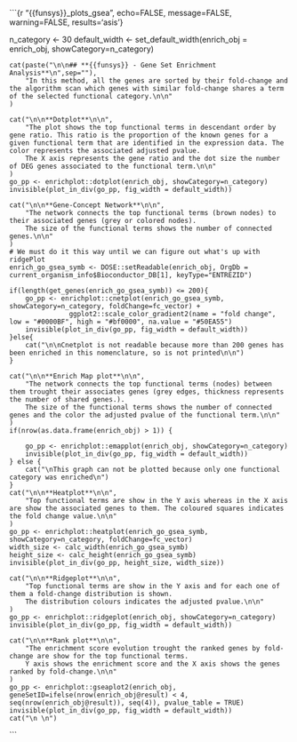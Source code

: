 ```{r "{{funsys}}_plots_gsea", echo=FALSE, message=FALSE, warning=FALSE, results='asis'}

n_category <- 30
default_width <- set_default_width(enrich_obj = enrich_obj, showCategory=n_category)

	cat(paste("\n\n## **{{funsys}} - Gene Set Enrichment Analysis**\n",sep=""),
		"In this method, all the genes are sorted by their fold-change and the algorithm scan which genes with similar fold-change shares a term of the selected functional category.\n\n"
	)

	cat("\n\n**Dotplot**\n\n",
		"The plot shows the top functional terms in descendant order by gene ratio. This ratio is the proportion of the known genes for a given functional term that are identified in the expression data. The color represents the associated adjusted pvalue. 
		The X axis represents the gene ratio and the dot size the number of DEG genes associated to the functional term.\n\n"
	)
	go_pp <- enrichplot::dotplot(enrich_obj, showCategory=n_category)
	invisible(plot_in_div(go_pp, fig_width = default_width))

	cat("\n\n**Gene-Concept Network**\n\n", 
		"The network connects the top functional terms (brown nodes) to their associated genes (grey or colored nodes).
		The size of the functional terms shows the number of connected genes.\n\n"
	)
	# We must do it this way until we can figure out what's up with ridgePlot
	enrich_go_gsea_symb <- DOSE::setReadable(enrich_obj, OrgDb = current_organism_info$Bioconductor_DB[1], keyType="ENTREZID")

	if(length(get_genes(enrich_go_gsea_symb)) <= 200){
		go_pp <- enrichplot::cnetplot(enrich_go_gsea_symb, showCategory=n_category, foldChange=fc_vector) +
				   ggplot2::scale_color_gradient2(name = "fold change", low = "#0000BF", high = "#bf0000", na.value = "#50EA55")
		invisible(plot_in_div(go_pp, fig_width = default_width))
	}else{
		cat("\n\nCnetplot is not readable because more than 200 genes has been enriched in this nomenclature, so is not printed\n\n")
	}

	cat("\n\n**Enrich Map plot**\n\n", 
		"The network connects the top functional terms (nodes) between them trought their associates genes (grey edges, thickness represents the number of shared genes.).
		The size of the functional terms shows the number of connected genes and the color the adjusted pvalue of the functional term.\n\n"
	)
	if(nrow(as.data.frame(enrich_obj) > 1)) {

		go_pp <- enrichplot::emapplot(enrich_obj, showCategory=n_category)
		invisible(plot_in_div(go_pp, fig_width = default_width))
	} else {
		cat("\nThis graph can not be plotted because only one functional category was enriched\n")
	}
	cat("\n\n**Heatplot**\n\n", 
		"Top functional terms are show in the Y axis whereas in the X axis are show the associated genes to them. The coloured squares indicates the fold change value.\n\n"
	)
	go_pp <- enrichplot::heatplot(enrich_go_gsea_symb, showCategory=n_category, foldChange=fc_vector)
	width_size <- calc_width(enrich_go_gsea_symb)
	height_size <- calc_height(enrich_go_gsea_symb) 
	invisible(plot_in_div(go_pp, height_size, width_size))

	cat("\n\n**Ridgeplot**\n\n",
		"Top functional terms are show in the Y axis and for each one of them a fold-change distribution is shown.
		The distribution colours indicates the adjusted pvalue.\n\n"
	)
	go_pp <- enrichplot::ridgeplot(enrich_obj, showCategory=n_category)
	invisible(plot_in_div(go_pp, fig_width = default_width))

	cat("\n\n**Rank plot**\n\n", 
		"The enrichment score evolution trought the ranked genes by fold-change are show for the top functional terms. 
		Y axis shows the enrichment score and the X axis shows the genes ranked by fold-change.\n\n"
	)
	go_pp <- enrichplot::gseaplot2(enrich_obj, geneSetID=ifelse(nrow(enrich_obj@result) < 4, seq(nrow(enrich_obj@result)), seq(4)), pvalue_table = TRUE) 
	invisible(plot_in_div(go_pp, fig_width = default_width))
	cat("\n \n")
```
